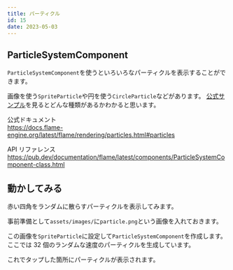 ```yaml
---
title: パーティクル
id: 15
date: 2023-05-03
---
```



## ParticleSystemComponent

`ParticleSystemComponent`を使うといろいろなパーティクルを表示することができます。

画像を使う`SpriteParticle`や円を使う`CircleParticle`などがあります。
[公式サンプル](https://examples.flame-engine.org/#/Rendering_Particles)を見るとどんな種類があるかわかると思います。

公式ドキュメント  
https://docs.flame-engine.org/latest/flame/rendering/particles.html#particles

API リファレンス  
https://pub.dev/documentation/flame/latest/components/ParticleSystemComponent-class.html

## 動かしてみる

赤い四角をランダムに散らすパーティクルを表示してみます。

事前準備として`assets/images/`に`particle.png`という画像を入れておきます。

<DemoAsset file="particle.png" />

この画像を`SpriteParticle`に設定して`ParticleSystemComponent`を作成します。
ここでは 32 個のランダムな速度のパーティクルを生成しています。

<ExampleCode file="particle/game.dart" />

これでタップした箇所にパーティクルが表示されます。

